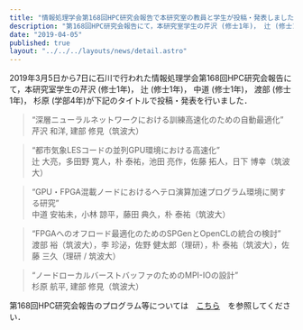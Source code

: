 ```yaml
---
title: "情報処理学会第168回HPC研究会報告で本研究室の教員と学生が投稿・発表しました"
description: "第168回HPC研究会報告にて，本研究室学生の芹沢 (修士1年)， 辻 (修士1年)， 中道 (修士1年)， 渡部 (修士1年)， 杉原 (学部4年)が下記のタイトルで投稿・発表を行いました．"
date: "2019-04-05"
published: true
layout: "../../../layouts/news/detail.astro"
---
```


2019年3月5日から7日に石川で行われた情報処理学会第168回HPC研究会報告にて，本研究室学生の芹沢 (修士1年)， 辻 (修士1年)， 中道 (修士1年)， 渡部 (修士1年)， 杉原 (学部4年)が下記のタイトルで投稿・発表を行いました．

> “深層ニューラルネットワークにおける訓練高速化のための自動最適化”  
> 芹沢 和洋, 建部 修見（筑波大）

> “都市気象LESコードの並列GPU環境における高速化”  
> 辻 大亮，多田野 寛人，朴 泰祐，池田 亮作，佐藤 拓人，日下 博幸（筑波大）

> “GPU・FPGA混載ノードにおけるヘテロ演算加速プログラム環境に関する研究”  
> 中道 安祐未，小林 諒平，藤田 典久，朴 泰祐（筑波大）

> “FPGAへのオフロード最適化のためのSPGenとOpenCLの統合の検討”  
> 渡部 裕（筑波大），李 珍泌，佐野 健太郎（理研），朴 泰祐（筑波大），佐藤 三久（理研 / 筑波大）

> “ノードローカルバーストバッファのためのMPI-IOの設計”  
> 杉原 航平, 建部 修見（筑波大）

第168回HPC研究会報告のプログラム等については　[こちら](http://www.ipsj.or.jp/kenkyukai/event/hpc168.html)　を参照してください．
